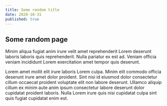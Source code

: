 ```yaml
---
title: Some random title
date: 2020-10-31
published: true
---
```


## Some random page

Minim aliqua fugiat anim irure velit amet reprehenderit Lorem deserunt laboris laboris quis reprehenderit. Nulla pariatur ex est ad. Veniam officia veniam incididunt Lorem exercitation amet tempor quis deserunt.

Lorem amet mollit elit irure laboris Lorem culpa. Minim elit commodo officia deserunt irure amet dolor proident. Sint nisi id eiusmod dolor consectetur cillum occaecat proident voluptate elit non labore deserunt. Ullamco aliquip cillum ex minim aute anim ipsum consectetur labore deserunt dolor cupidatat proident laboris. Nulla Lorem irure quis nisi cupidatat culpa sint quis fugiat cupidatat enim est.

